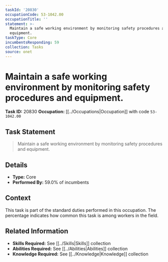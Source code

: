```yaml
---
taskId: '20830'
occupationCode: 53-1042.00
occupationTitle: ''
statement: >-
  Maintain a safe working environment by monitoring safety procedures and
  equipment.
taskType: Core
incumbentsResponding: 59
collection: Tasks
source: onet
---
```

# Maintain a safe working environment by monitoring safety procedures and equipment.

**Task ID:** 20830
**Occupation:** [[../Occupations|Occupation]] with code `53-1042.00`

## Task Statement

> Maintain a safe working environment by monitoring safety procedures and equipment.

## Details

- **Type:** Core
- **Performed By:** 59.0% of incumbents

## Context

This task is part of the standard duties performed in this occupation. The percentage indicates how common this task is among workers in the field.

## Related Information

- **Skills Required:** See [[../Skills|Skills]] collection
- **Abilities Required:** See [[../Abilities|Abilities]] collection
- **Knowledge Required:** See [[../Knowledge|Knowledge]] collection
